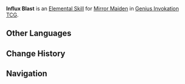 {{Genius Invokation TCG Skill Infobox
|title      = Influx Blast
|image      = Influx Blast Character Card Skill.png
|type       = Elemental Skill
|character  = Mirror Maiden
|element    = Hydro
|matching   = 3
|effect     = Deals 3 {{Color|Hydro DMG}}. The target character receives '''Refraction'''.<br /><br />'''Refraction:'''<br />The character to which this is attached takes +1 Hydro DMG.<br /><u>Duration (Rounds)</u>: 2
|order      = 2
}}
'''Influx Blast''' is an [[Character Card Elemental Skill|Elemental Skill]] for [[Mirror Maiden (Character Card)|Mirror Maiden]] in [[Genius Invokation TCG]].

==Other Languages==
{{Other Languages
|en      = Influx Blast
|zhs     = 潋波绽破
|zhs_rm  = Liànbō Zhànpò
|zht     = 瀲波綻破
|zht_rm  = Liànbō Zhànpò
|zh_tl   = 
|ja      = 溢れる波の満潮
|ja_rm   = Afureru Nami no Manchou
|ja_tl   = High Tide of Overflowing Waves
|ko      = 물결 폭파
|ko_rm   = Mulkkyeol Pokpa
|ko_tl   = Wave Explosion
|es      = Explosión acuática
|es_tl   = Aquatic Explosion
|fr      = Explosion d'afflux
|fr_tl   = Influx Explosion
|ru      = Водяной хлопок
|ru_tl   = Water Explosion
|th      = Influx Blast
|vi      = Sóng Nước Lan Tràn
|vi_tl   = Overflowing Waves
|de      = Wasserschwapp
|de_tl   = Water Swash
|id      = Influx Blast
|pt      = Romper das Ondas
|pt_tl   = 
|tr      = Su Patlaması
|tr_tl   = 
|it      = Spezzaonde
|it_tl   = Wavebreaker
}}

==Change History==
{{Change History|3.3}}

==Navigation==
{{Genius Invokation TCG Skill Navbox|Mirror Maiden}}